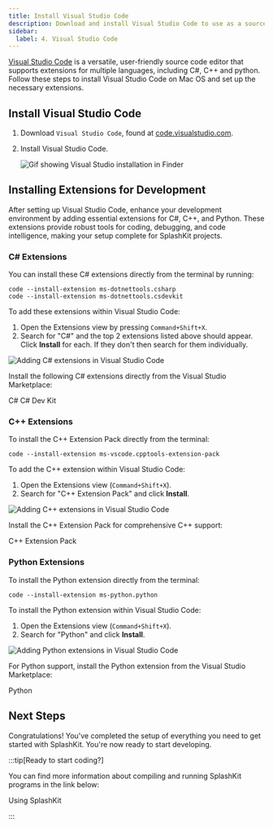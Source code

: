 ```yaml
---
title: Install Visual Studio Code
description: Download and install Visual Studio Code to use as a source code editor, and install the necessary extensions for C# and C++.
sidebar:
  label: 4. Visual Studio Code
---
```



[Visual Studio Code](https://code.visualstudio.com/) is a versatile, user-friendly source code editor that supports extensions for multiple languages, including C#, C++ and python. Follow these steps to install Visual Studio Code on Mac OS and set up the necessary extensions.

## Install Visual Studio Code

1. Download `Visual Studio Code`, found at [code.visualstudio.com](https://code.visualstudio.com).

2. Install Visual Studio Code.

    ![Gif showing Visual Studio installation in Finder](/gifs/macos/vs-code-install.gif)

## Installing Extensions for Development

After setting up Visual Studio Code, enhance your development environment by adding essential extensions for C#, C++, and Python. These extensions provide robust tools for coding, debugging, and code intelligence, making your setup complete for SplashKit projects.

### C# Extensions

<Tabs syncKey="vscode-extensions-install-method">
<TabItem label="Command Line">

You can install these C# extensions directly from the terminal by running:

```shell
code --install-extension ms-dotnettools.csharp
code --install-extension ms-dotnettools.csdevkit
```

</TabItem>
<TabItem label="Visual Studio Code">

To add these extensions within Visual Studio Code:

1. Open the Extensions view by pressing `Command+Shift+X`.
2. Search for "C#" and the top 2 extensions listed above should appear. Click **Install** for each. If they don't then search for them individually.

![Adding C# extensions in Visual Studio Code](/images/installation/csharp-in-vscode.png)

</TabItem>
<TabItem label="Extensions Website">

Install the following C# extensions directly from the Visual Studio Marketplace:

<LinkButton icon="external" href="https://marketplace.visualstudio.com/items?itemName=ms-dotnettools.csharp" target="_blank">C#</LinkButton>
<LinkButton icon="external" href="https://marketplace.visualstudio.com/items?itemName=ms-dotnettools.csdevkit" target="_blank">C# Dev Kit</LinkButton>

</TabItem>
</Tabs>

### C++ Extensions

<Tabs syncKey="vscode-extensions-install-method">
<TabItem label="Command Line">

To install the C++ Extension Pack directly from the terminal:

```shell
code --install-extension ms-vscode.cpptools-extension-pack
```

</TabItem>
<TabItem label="Visual Studio Code">

To add the C++ extension within Visual Studio Code:

1. Open the Extensions view (`Command+Shift+X`).
2. Search for "C++ Extension Pack" and click **Install**.

![Adding C++ extensions in Visual Studio Code](/images/installation/cplus-in-vscode.png)

</TabItem>
<TabItem label="Extensions Website">

Install the C++ Extension Pack for comprehensive C++ support:

<LinkButton icon="external" href="https://marketplace.visualstudio.com/items?itemName=ms-vscode.cpptools-extension-pack" target="_blank">C++ Extension Pack</LinkButton>

</TabItem>
</Tabs>

### Python Extensions

<Tabs syncKey="vscode-extensions-install-method">
<TabItem label="Command Line">

To install the Python extension directly from the terminal:

```shell
code --install-extension ms-python.python
```

</TabItem>
<TabItem label="Visual Studio Code">

To install the Python extension within Visual Studio Code:

1. Open the Extensions view (`Command+Shift+X`).
2. Search for "Python" and click **Install**.

![Adding Python extensions in Visual Studio Code](/images/installation/python-in-vscode.png)

</TabItem>
<TabItem label="Extensions Website">

For Python support, install the Python extension from the Visual Studio Marketplace:

<LinkButton icon="external" href="https://marketplace.visualstudio.com/items?itemName=ms-python.python" target="_blank">Python</LinkButton>

</TabItem>
</Tabs>

## Next Steps

Congratulations! You've completed the setup of everything you need to get started with SplashKit. You're now ready to start developing.

:::tip[Ready to start coding?]

You can find more information about compiling and running SplashKit programs in the link below:

<LinkButton icon="open-book" href="/guides#using-splashkit">Using SplashKit</LinkButton>

:::
